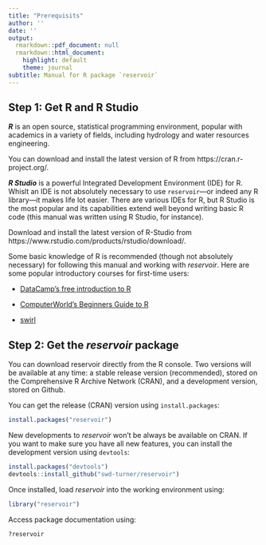 ```yaml
---
title: "Prerequisits"
author: ''
date: ''
output:
  rmarkdown::pdf_document: null
  rmarkdown::html_document:
    highlight: default
    theme: journal
subtitle: Manual for R package `reservoir`
---
```



## Step 1: Get R and R Studio

***R*** is an open source, statistical programming environment, popular with academics in a variety of fields, including hydrology and water resources engineering.

You can download and install the latest version of R from https://cran.r-project.org/.

***R Studio*** is a powerful Integrated Development Environment (IDE) for R. Whislt an IDE is not absolutely necessary to use `reservoir`---or indeed any R library---it makes life lot easier. There are various IDEs for R, but R Studio is the most popular and its capabilities extend well beyond writing basic R code (this manual was written using R Studio, for instance).

Download and install the latest version of R-Studio from https://www.rstudio.com/products/rstudio/download/.

Some basic knowledge of R is recommended (though not absolutely necessary) for following this manual and working with *reservoir*. Here are some popular introductory courses for first-time users:

* [DataCamp's free introduction to R](https://www.datacamp.com/courses/free-introduction-to-r)

* [ComputerWorld's Beginners Guide to R](http://www.computerworld.com/article/2497143/business-intelligence/business-intelligence-beginner-s-guide-to-r-introduction.html)

* [swirl](http://swirlstats.com/)


## Step 2: Get the *reservoir* package

You can download reservoir directly from the R console. Two versions will be available at any time: a stable release version (recommended), stored on the Comprehensive R Archive Network (CRAN), and a development version, stored on Github.

You can get the release (CRAN) version using `install.packages`:

```r
install.packages("reservoir")
```

New developments to *reservoir* won't be always be available on CRAN. If you want to make sure you have all new features, you can install the development version using `devtools`:

```r
install.packages("devtools")
devtools::install_github("swd-turner/reservoir")
```

Once installed, load *reservoir* into the working environment using:
```r
library("reservoir")
```

Access package documentation using:
```r
?reservoir
```




